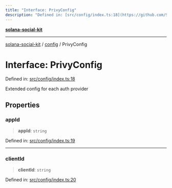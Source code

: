 ```yaml
---
title: "Interface: PrivyConfig"
description: "Defined in: [src/config/index.ts:18](https://github.com/SendArcade/solana-social-starter/blob/bd4b3556b8f469c27ebb06f4df65b3a36b43ba3b/src/config/index.ts#L18)"
---
```


[**solana-social-kit**](../../README.mdx)

***

[solana-social-kit](../../README.mdx) / [config](../README.mdx) / PrivyConfig

# Interface: PrivyConfig

Defined in: [src/config/index.ts:18](https://github.com/SendArcade/solana-social-starter/blob/bd4b3556b8f469c27ebb06f4df65b3a36b43ba3b/src/config/index.ts#L18)

Extended config for each auth provider

## Properties

### appId

> **appId**: `string`

Defined in: [src/config/index.ts:19](https://github.com/SendArcade/solana-social-starter/blob/bd4b3556b8f469c27ebb06f4df65b3a36b43ba3b/src/config/index.ts#L19)

***

### clientId

> **clientId**: `string`

Defined in: [src/config/index.ts:20](https://github.com/SendArcade/solana-social-starter/blob/bd4b3556b8f469c27ebb06f4df65b3a36b43ba3b/src/config/index.ts#L20)
